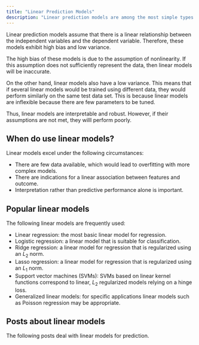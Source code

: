 ```yaml
---
title: "Linear Prediction Models"
description: "Linear prediction models are among the most simple types of models. Despity their simplicity, these models can be very useful when certain conditions are met."
---
```

Linear prediction models assume that there is a linear relationship between the independent variables and the dependent variable. Therefore, these models exhibit high bias and low variance. 

The high bias of these models is due to the assumption of nonlinearity. If this assumption does not sufficiently represent the data, then linear models will be inaccurate. 

On the other hand, linear models also have a low variance. This means that if several linear models would be trained using different data, they would perform similarly on the same test data set. This is because linear models are inflexible because there are few parameters to be tuned.

Thus, linear models are interpretable and robust. However, if their assumptions are not met, they willl perform poorly.

## When do use linear models?

Linear models excel under the following circumstances:

* There are few data available, which would lead to overfitting with more complex models.
* There are indications for a linear association between features and outcome.
* Interpretation rather than predictive performance alone is important.

## Popular linear models

The following linear models are frequently used:

* Linear regression: the most basic linear model for regression.
* Logistic regression: a linear model that is suitable for classification.
* Ridge regression: a linear model for regression that is regularized using an $L_2$ norm.
* Lasso regression: a linear model for regression that is regularized using an $L_1$ norm.
* Support vector machines (SVMs): SVMs based on linear kernel functions correspond to linear, $L_2$ regularized models relying on a hinge loss.
* Generalized linear models: for specific applications linear models such as Poisson regression may be appropriate.

## Posts about linear models

The following posts deal with linear models for prediction.
